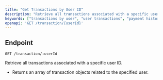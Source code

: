 ```yaml
---
title: "Get Transactions by User ID"
description: "Retrieve all transactions associated with a specific user ID."
keywords: ["transactions by user", "user transactions", "payment history", "fapshi transactions", "payment API"]
openapi: 'GET /transaction/{userId}'
---
```


## Endpoint

`GET /transaction/:userId`

Retrieve all transactions associated with a specific user ID.

- Returns an array of transaction objects related to the specified user.

